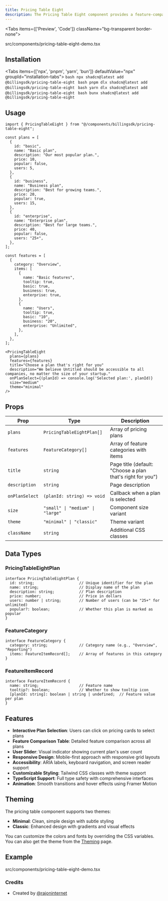 ```yaml
---
title: Pricing Table Eight
description: The Pricing Table Eight component provides a feature-comparison pricing table with aligned cards and user slider for comprehensive plan comparison.
---
```


<Tabs items={['Preview', 'Code']} className="bg-transparent border-none">
  <Tab value="Preview" className="border-none bg-transparent p-0 mt-3">
    <PreviewComponents registryName="pricing-table-eight">
      <PricingTableEightDemo />
    </PreviewComponents>
  </Tab>

  <Tab value="Code" className="mt-3">
    <include cwd lang="tsx" meta='title="src/components/pricing-table-eight-demo.tsx"'>src/components/pricing-table-eight-demo.tsx</include>
  </Tab>
</Tabs>

## Installation

<Tabs items={['npx', 'pnpm', 'yarn', 'bun']} defaultValue="npx" groupId="installation-tabs">
  <Tab value="npx">
    ```bash
    npx shadcn@latest add @billingsdk/pricing-table-eight
    ```
  </Tab>
  <Tab value="pnpm">
    ```bash
    pnpm dlx shadcn@latest add @billingsdk/pricing-table-eight
    ```
  </Tab>
  <Tab value="yarn">
    ```bash
    yarn dlx shadcn@latest add @billingsdk/pricing-table-eight
    ```
  </Tab>
    <Tab value="bun">
    ```bash
    bunx shadcn@latest add @billingsdk/pricing-table-eight
    ```
  </Tab>
</Tabs>

## Usage

```tsx
import { PricingTableEight } from "@/components/billingsdk/pricing-table-eight";

const plans = [
  {
    id: "basic",
    name: "Basic plan",
    description: "Our most popular plan.",
    price: 10,
    popular: false,
    users: 5,
  },
  {
    id: "business",
    name: "Business plan",
    description: "Best for growing teams.",
    price: 20,
    popular: true,
    users: 15,
  },
  {
    id: "enterprise",
    name: "Enterprise plan",
    description: "Best for large teams.",
    price: 40,
    popular: false,
    users: "25+",
  },
];

const features = [
  {
    category: "Overview",
    items: [
      {
        name: "Basic features",
        tooltip: true,
        basic: true,
        business: true,
        enterprise: true,
      },
      {
        name: "Users",
        tooltip: true,
        basic: "10",
        business: "20",
        enterprise: "Unlimited",
      },
    ],
  },
];

<PricingTableEight
  plans={plans}
  features={features}
  title="Choose a plan that's right for you"
  description="We believe Untitled should be accessible to all companies, no matter the size of your startup."
  onPlanSelect={(planId) => console.log('Selected plan:', planId)}
  size="medium"
  theme="minimal"
/>
```

## Props

| Prop | Type | Description |
|------|------|-------------|
| `plans` | `PricingTableEightPlan[]` | Array of pricing plans |
| `features` | `FeatureCategory[]` | Array of feature categories with items |
| `title` | `string` | Page title (default: "Choose a plan that's right for you") |
| `description` | `string` | Page description |
| `onPlanSelect` | `(planId: string) => void` | Callback when a plan is selected |
| `size` | `"small" \| "medium" \| "large"` | Component size variant |
| `theme` | `"minimal" \| "classic"` | Theme variant |
| `className` | `string` | Additional CSS classes |

## Data Types

### PricingTableEightPlan

```tsx
interface PricingTableEightPlan {
  id: string;                    // Unique identifier for the plan
  name: string;                  // Display name of the plan
  description: string;           // Plan description
  price: number;                 // Price in dollars
  users: number | string;        // Number of users (can be "25+" for unlimited)
  popular?: boolean;             // Whether this plan is marked as popular
}
```

### FeatureCategory

```tsx
interface FeatureCategory {
  category: string;              // Category name (e.g., "Overview", "Reporting")
  items: FeatureItemRecord[];    // Array of features in this category
}
```

### FeatureItemRecord

```tsx
interface FeatureItemRecord {
  name: string;                  // Feature name
  tooltip?: boolean;             // Whether to show tooltip icon
  [planId: string]: boolean | string | undefined;  // Feature value per plan
}
```

## Features

- **Interactive Plan Selection**: Users can click on pricing cards to select plans
- **Feature Comparison Table**: Detailed feature comparison across all plans
- **User Slider**: Visual indicator showing current plan's user count
- **Responsive Design**: Mobile-first approach with responsive grid layouts
- **Accessibility**: ARIA labels, keyboard navigation, and screen reader support
- **Customizable Styling**: Tailwind CSS classes with theme support
- **TypeScript Support**: Full type safety with comprehensive interfaces
- **Animation**: Smooth transitions and hover effects using Framer Motion

## Theming

The pricing table component supports two themes:

- **Minimal**: Clean, simple design with subtle styling
- **Classic**: Enhanced design with gradients and visual effects

You can customize the colors and fonts by overriding the CSS variables. You can also get the theme from the [Theming](/docs/theming) page.

## Example

<include cwd lang="tsx" meta='title="src/components/pricing-table-eight-demo.tsx"'>src/components/pricing-table-eight-demo.tsx</include>

### Credits
- Created by [@rajoninternet](https://x.com/rajoninternet)
